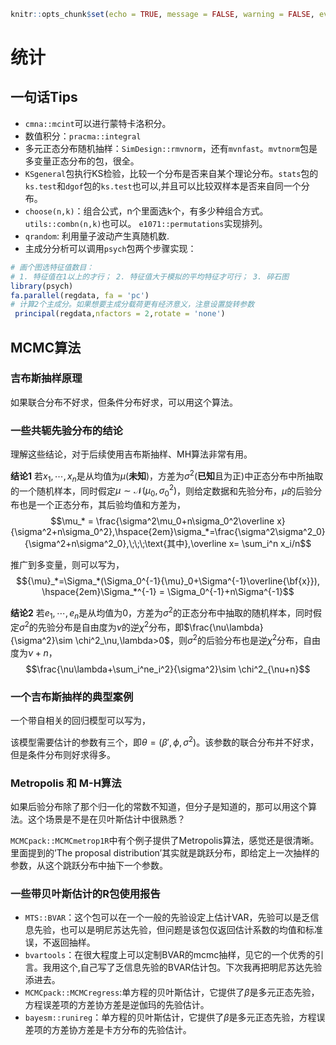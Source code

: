 ```r
knitr::opts_chunk$set(echo = TRUE, message = FALSE, warning = FALSE, eval = FALSE)
```

# 统计
## 一句话Tips
- `cmna::mcint `可以进行蒙特卡洛积分。
- 数值积分：`pracma::integral` 
- 多元正态分布随机抽样：`SimDesign::rmvnorm`，还有`mvnfast`。`mvtnorm`包是多变量正态分布的包，很全。
- `KSgeneral`包执行KS检验，比较一个分布是否来自某个理论分布。`stats`包的`ks.test`和`dgof`包的`ks.test`也可以,并且可以比较双样本是否来自同一个分布。
- `choose(n,k)`：组合公式，n个里面选k个，有多少种组合方式。`utils::combn(n,k)`也可以。 `e1071::permutations`实现排列。
- `qrandom`: 利用量子波动产生真随机数.
- 主成分分析可以调用`psych`包两个步骤实现：
```r
# 画个图选特征值数目：
# 1. 特征值在1以上的才行； 2. 特征值大于模拟的平均特征才可行； 3. 碎石图
library(psych)
fa.parallel(regdata, fa = 'pc')
# 计算2个主成分。如果想要主成分载荷更有经济意义，注意设置旋转参数
 principal(regdata,nfactors = 2,rotate = 'none')
```

## MCMC算法
### 吉布斯抽样原理
如果联合分布不好求，但条件分布好求，可以用这个算法。

### 一些共轭先验分布的结论
理解这些结论，对于后续使用吉布斯抽样、MH算法非常有用。

**结论1** 若$x_1,\cdots,x_n$是从均值为$\mu$(**未知**)，方差为$\sigma^2$(**已知**且为正)中正态分布中所抽取的一个随机样本，同时假定$\mu\sim \mathcal{N}(\mu_0,\sigma_0^2)$，则给定数据和先验分布，$\mu$的后验分布也是一个正态分布，其后验均值和方差为，
$$\mu_* = \frac{\sigma^2\mu_0+n\sigma_0^2\overline x}{\sigma^2+n\sigma_0^2},\hspace{2em}\sigma_*=\frac{\sigma^2\sigma^2_0}{\sigma^2+n\sigma^2_0},\;\;\;\text{其中},\overline x= \sum_i^n x_i/n$$

推广到多变量，则可以写为，
$${\mu}_*=\Sigma_*(\Sigma_0^{-1}{\mu}_0+\Sigma^{-1}\overline{\bf{x}}), \hspace{2em}\Sigma_*^{-1} = \Sigma_0^{-1}+n\Sigma^{-1}$$

**结论2**  若$e_1,\cdots,e_n$是从均值为0，方差为$\sigma^2$的正态分布中抽取的随机样本，同时假定$\sigma^2$的先验分布是自由度为$\nu$的逆$\chi^2$分布，即$\frac{\nu\lambda}{\sigma^2}\sim \chi^2_\nu,\lambda>0$，则$\sigma^2$的后验分布也是逆$\chi^2$分布，自由度为$\nu+n$，
$$\frac{\nu\lambda+\sum_i^ne_i^2}{\sigma^2}\sim \chi^2_{\nu+n}$$

### 一个吉布斯抽样的典型案例
一个带自相关的回归模型可以写为，
\begin{align}
y_t&=\beta_0+\beta_1x_{1t}+\cdots+\beta_kx_{kt}+z_t\\
z_t&=\phi z_{t-1}+e_t
\end{align}

该模型需要估计的参数有三个，即$\theta = (\beta',\phi,\sigma^2)$。该参数的联合分布并不好求，但是条件分布则好求得多。


### Metropolis 和 M-H算法
如果后验分布除了那个归一化的常数不知道，但分子是知道的，那可以用这个算法。这个场景是不是在贝叶斯估计中很熟悉？

`MCMCpack::MCMCmetrop1R`中有个例子提供了Metropolis算法，感觉还是很清晰。里面提到的'The proposal distribution'其实就是跳跃分布，即给定上一次抽样的参数，从这个跳跃分布中抽下一个参数。

### 一些带贝叶斯估计的R包使用报告
- `MTS::BVAR`：这个包可以在一个一般的先验设定上估计VAR，先验可以是乏信息先验，也可以是明尼苏达先验，但问题是该包仅返回估计系数的均值和标准误，不返回抽样。
- `bvartools`：在很大程度上可以定制BVAR的mcmc抽样，见它的一个优秀的引言。我用这个,自己写了乏信息先验的BVAR估计包。下次我再把明尼苏达先验添进去。
- `MCMCpack::MCMCregress`:单方程的贝叶斯估计，它提供了$\beta$是多元正态先验，方程误差项的方差协方差是逆伽玛的先验估计。
- `bayesm::runireg`：单方程的贝叶斯估计，它提供了$\beta$是多元正态先验，方程误差项的方差协方差是卡方分布的先验估计。
